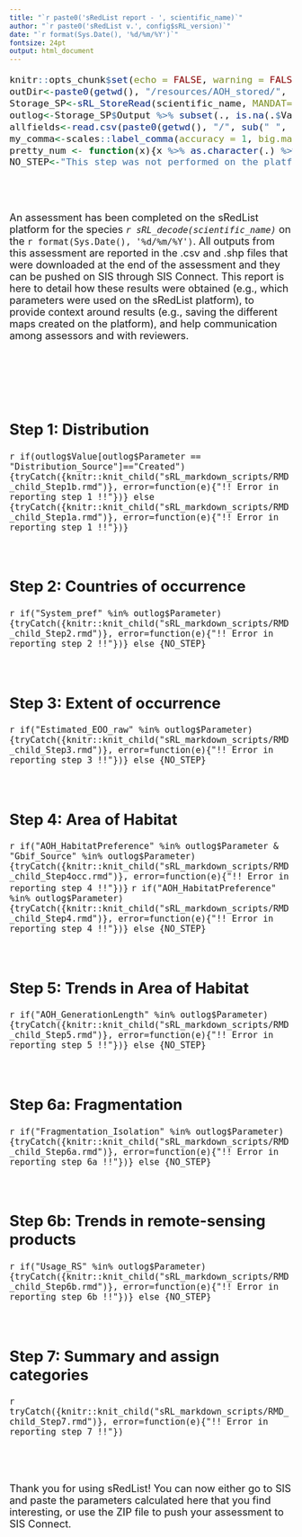 ```yaml
---
title: "`r paste0('sRedList report - ', scientific_name)`"
author: "`r paste0('sRedList v.', config$sRL_version)`"
date: "`r format(Sys.Date(), '%d/%m/%Y')`"
fontsize: 24pt
output: html_document
---
```



<font size="4">
```r
knitr::opts_chunk$set(echo = FALSE, warning = FALSE, message = FALSE)
outDir<-paste0(getwd(), "/resources/AOH_stored/", sub(" ", "_", sRL_decode(scientific_name)))
Storage_SP<-sRL_StoreRead(scientific_name, MANDAT=1)
outlog<-Storage_SP$Output %>% subset(., is.na(.$Value)==F)
allfields<-read.csv(paste0(getwd(), "/", sub(" ", "_", scientific_name), "_sRedList/allfields.csv"))
my_comma<-scales::label_comma(accuracy = 1, big.mark = ",", decimal.mark = ".") # Function to add comma separator
pretty_num <- function(x){x %>% as.character(.) %>% strsplit(., "-") %>% unlist(.) %>% as.numeric(.) %>% subset(., is.na(.)==F) %>% my_comma(.) %>% paste(., collapse="-")} # Function to format numbers
NO_STEP<-"This step was not performed on the platform."
```
<br><br>


An assessment has been completed on the sRedList platform for the species *`r sRL_decode(scientific_name)`* on the `r format(Sys.Date(), '%d/%m/%Y')`. All outputs from this assessment are reported in the .csv and .shp files that were downloaded at the end of the assessment and they can be pushed on SIS through SIS Connect. This report is here to detail how these results were obtained (e.g., which parameters were used on the sRedList platform), to provide context around results (e.g., saving the different maps created on the platform), and help communication among assessors and with reviewers.

<br><br><br><br>



## Step 1: Distribution
`r if(outlog$Value[outlog$Parameter == "Distribution_Source"]=="Created"){tryCatch({knitr::knit_child("sRL_markdown_scripts/RMD_child_Step1b.rmd")}, error=function(e){"!! Error in reporting step 1 !!"})} else {tryCatch({knitr::knit_child("sRL_markdown_scripts/RMD_child_Step1a.rmd")}, error=function(e){"!! Error in reporting step 1 !!"})}`
<br><br><br>


## Step 2: Countries of occurrence
`r if("System_pref" %in% outlog$Parameter){tryCatch({knitr::knit_child("sRL_markdown_scripts/RMD_child_Step2.rmd")}, error=function(e){"!! Error in reporting step 2 !!"})} else {NO_STEP}`
<br><br><br>


## Step 3: Extent of occurrence
`r if("Estimated_EOO_raw" %in% outlog$Parameter){tryCatch({knitr::knit_child("sRL_markdown_scripts/RMD_child_Step3.rmd")}, error=function(e){"!! Error in reporting step 3 !!"})} else {NO_STEP}`
<br><br><br>


## Step 4: Area of Habitat
`r if("AOH_HabitatPreference" %in% outlog$Parameter & "Gbif_Source" %in% outlog$Parameter){tryCatch({knitr::knit_child("sRL_markdown_scripts/RMD_child_Step4occ.rmd")}, error=function(e){"!! Error in reporting step 4 !!"})}`
`r if("AOH_HabitatPreference" %in% outlog$Parameter){tryCatch({knitr::knit_child("sRL_markdown_scripts/RMD_child_Step4.rmd")}, error=function(e){"!! Error in reporting step 4 !!"})} else {NO_STEP}`
<br><br><br>


## Step 5: Trends in Area of Habitat
`r if("AOH_GenerationLength" %in% outlog$Parameter){tryCatch({knitr::knit_child("sRL_markdown_scripts/RMD_child_Step5.rmd")}, error=function(e){"!! Error in reporting step 5 !!"})} else {NO_STEP}`
<br><br><br>


## Step 6a: Fragmentation
`r if("Fragmentation_Isolation" %in% outlog$Parameter){tryCatch({knitr::knit_child("sRL_markdown_scripts/RMD_child_Step6a.rmd")}, error=function(e){"!! Error in reporting step 6a !!"})} else {NO_STEP}`
<br><br><br>


## Step 6b: Trends in remote-sensing products
`r if("Usage_RS" %in% outlog$Parameter){tryCatch({knitr::knit_child("sRL_markdown_scripts/RMD_child_Step6b.rmd")}, error=function(e){"!! Error in reporting step 6b !!"})} else {NO_STEP}`
<br><br><br>


## Step 7: Summary and assign categories
`r tryCatch({knitr::knit_child("sRL_markdown_scripts/RMD_child_Step7.rmd")}, error=function(e){"!! Error in reporting step 7 !!"})`


<br><br><br>
Thank you for using sRedList! You can now either go to SIS and paste the parameters calculated here that you find interesting, or use the ZIP file to push your assessment to SIS Connect.

</font>
